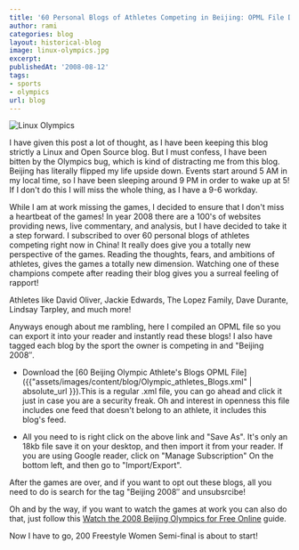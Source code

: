 ```yaml
---
title: '60 Personal Blogs of Athletes Competing in Beijing: OPML File Directly to your Reader'
author: rami
categories: blog
layout: historical-blog
image: linux-olympics.jpg
excerpt:
publishedAt: '2008-08-12'
tags:
- sports
- olympics
url: blog
---
```


![Linux Olympics](/assets/images/content/blog/linux-olympics.jpg)

I have given this post a lot of thought, as I have been keeping this blog strictly a Linux and Open Source blog. But I must confess, I have been bitten by the Olympics bug, which is kind of distracting me from this blog. Beijing has literally flipped my life upside down. Events start around 5 AM in my local time, so I have been sleeping around 9 PM in order to wake up at 5! If I don't do this I will miss the whole thing, as I have a 9-6 workday. 

While I am at work missing the games, I decided to ensure that I don't miss a heartbeat of the games! In year 2008 there are a 100's of websites providing news, live commentary, and analysis, but I have decided to take it a step forward. I subscribed to over 60 personal blogs of athletes competing right now in China! It really does give you a totally new perspective of the games. Reading the thoughts, fears, and ambitions of athletes, gives the games a totally new dimension. Watching one of these champions compete after reading their blog gives you a surreal feeling of rapport!

Athletes like David Oliver, Jackie Edwards, The Lopez Family, Dave Durante, Lindsay Tarpley, and much more!

Anyways enough about me rambling, here I compiled an OPML file so you can export it into your reader and instantly read these blogs! I also have tagged each blog by the sport the owner is competing in and "Beijing 2008″.

* Download the [60 Beijing Olympic Athlete's Blogs OPML File]({{"assets/images/content/blog/Olympic_athletes_Blogs.xml" | absolute_url }}).This is a regular .xml file, you can go ahead and click it just in case you are a security freak. Oh and interest in openness this file  includes one feed that doesn't belong to an athlete, it includes this blog's feed. 

* All you need to is right click on the above link and "Save As". It's only an 18kb file save it on your desktop, and then import it from your reader. If you are using Google reader, click on "Manage Subscription" On the bottom left, and then go to "Import/Export".

After the games are over, and if you want to opt out these blogs, all you need to do is search for the tag "Beijing 2008″ and unsubsrcibe!

Oh and by the way, if you want to watch the games at work you can also do that, just follow this [Watch the 2008 Beijing Olympics for Free Online](http://www.walyou.com/blog//2008/08/10/watch-the-2008-beijing-olympics-for-free-online/) guide.

Now I have to go, 200 Freestyle Women Semi-final is about to start!
